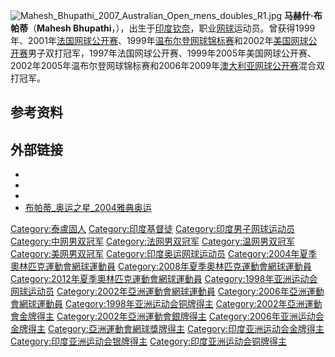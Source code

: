 {{noteTA
|G1=Tennis
}}
[[File:Mahesh_Bhupathi_2007_Australian_Open_mens_doubles_R1.jpg|thumb]]
'''马赫什·布帕蒂'''（'''Mahesh Bhupathi'''，{{bd|1974年|6月7日|catIdx=Bhupathi，Mahesh}}），出生于[[印度|印度]][[钦奈|钦奈]]，职业[[网球|网球]]运动员。曾获得1999年、2001年[[法国网球公开赛|法国网球公开赛]]、1999年[[温布尔登网球锦标赛|温布尔登网球锦标赛]]和2002年[[美国网球公开赛|美国网球公开赛]]男子双打冠军，1997年法国网球公开赛、1999年2005年美国网球公开赛、2002年2005年温布尔登网球锦标赛和2006年2009年[[澳大利亚网球公开赛|澳大利亚网球公开赛]]混合双打冠军。

== 参考资料 ==
{{reflist}}

== 外部链接 ==
* {{ATP|id=B471}}
* {{ITF Profile|马赫什·布帕蒂|10005201}}
* {{DavisCupplayerlink|id=10005201}}
* [http://2004.sina.com.cn/star/mahesh_bhupathi/ 布帕蒂_奥运之星_2004雅典奥运]

{{亚洲运动会网球比赛男子双打冠军}}

{{Authority control}}
{{DEFAULTSORT:Bhupathi, Mahesh}}
[[Category:泰盧固人|Category:泰盧固人]]
[[Category:印度基督徒|Category:印度基督徒]]
[[Category:印度男子网球运动员|Category:印度男子网球运动员]]
[[Category:中网男双冠军|Category:中网男双冠军]]
[[Category:法网男双冠军|Category:法网男双冠军]]
[[Category:温网男双冠军|Category:温网男双冠军]]
[[Category:美网男双冠军|Category:美网男双冠军]]
[[Category:印度奥运网球运动员|Category:印度奥运网球运动员]]
[[Category:2004年夏季奧林匹克運動會網球運動員|Category:2004年夏季奧林匹克運動會網球運動員]]
[[Category:2008年夏季奧林匹克運動會網球運動員|Category:2008年夏季奧林匹克運動會網球運動員]]
[[Category:2012年夏季奧林匹克運動會網球運動員|Category:2012年夏季奧林匹克運動會網球運動員]]
[[Category:1998年亚洲运动会网球运动员|Category:1998年亚洲运动会网球运动员]]
[[Category:2002年亞洲運動會網球運動員|Category:2002年亞洲運動會網球運動員]]
[[Category:2006年亞洲運動會網球運動員|Category:2006年亞洲運動會網球運動員]]
[[Category:1998年亚洲运动会铜牌得主|Category:1998年亚洲运动会铜牌得主]]
[[Category:2002年亞洲運動會金牌得主|Category:2002年亞洲運動會金牌得主]]
[[Category:2002年亞洲運動會銀牌得主|Category:2002年亞洲運動會銀牌得主]]
[[Category:2006年亚洲运动会金牌得主|Category:2006年亚洲运动会金牌得主]]
[[Category:亞洲運動會網球獎牌得主|Category:亞洲運動會網球獎牌得主]]
[[Category:印度亚洲运动会金牌得主|Category:印度亚洲运动会金牌得主]]
[[Category:印度亚洲运动会银牌得主|Category:印度亚洲运动会银牌得主]]
[[Category:印度亚洲运动会铜牌得主|Category:印度亚洲运动会铜牌得主]]